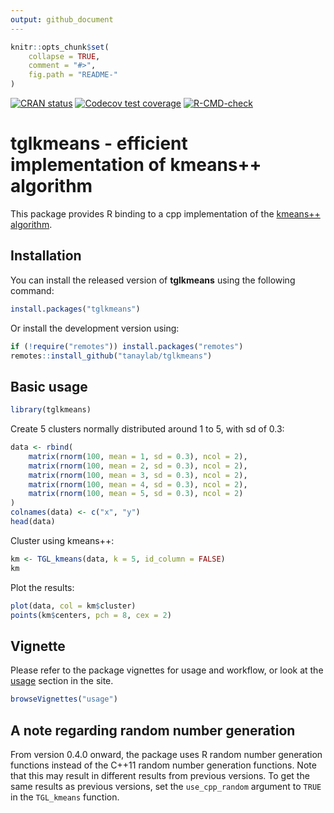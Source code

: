 ```yaml
---
output: github_document
---
```


```r
knitr::opts_chunk$set(
    collapse = TRUE,
    comment = "#>",
    fig.path = "README-"
)
```

<!-- badges: start -->
[![CRAN status](https://www.r-pkg.org/badges/version/tglkmeans)](https://CRAN.R-project.org/package=tglkmeans)
[![Codecov test coverage](https://codecov.io/gh/tanaylab/tglkmeans/branch/master/graph/badge.svg)](https://app.codecov.io/gh/tanaylab/tglkmeans?branch=master)
[![R-CMD-check](https://github.com/tanaylab/tglkmeans/actions/workflows/R-CMD-check.yaml/badge.svg)](https://github.com/tanaylab/tglkmeans/actions/workflows/R-CMD-check.yaml)
<!-- badges: end -->


# tglkmeans - efficient implementation of kmeans++ algorithm

This package provides R binding to a cpp implementation of the [kmeans++ algorithm](<https://en.wikipedia.org/wiki/K-means%2B%2B>).

## Installation 

You can install the released version of **tglkmeans** using the following command:

```r
install.packages("tglkmeans")
```

Or install the development version using: 

```r
if (!require("remotes")) install.packages("remotes")
remotes::install_github("tanaylab/tglkmeans")
```

## Basic usage
```r
library(tglkmeans)
```


Create 5 clusters normally distributed around 1 to 5, with sd of 0.3:

```r
data <- rbind(
    matrix(rnorm(100, mean = 1, sd = 0.3), ncol = 2),
    matrix(rnorm(100, mean = 2, sd = 0.3), ncol = 2),
    matrix(rnorm(100, mean = 3, sd = 0.3), ncol = 2),
    matrix(rnorm(100, mean = 4, sd = 0.3), ncol = 2),
    matrix(rnorm(100, mean = 5, sd = 0.3), ncol = 2)
)
colnames(data) <- c("x", "y")
head(data)
```

Cluster using kmeans++:

```r
km <- TGL_kmeans(data, k = 5, id_column = FALSE)
km
```

Plot the results:
```r
plot(data, col = km$cluster)
points(km$centers, pch = 8, cex = 2)
```

## Vignette

Please refer to the package vignettes for usage and workflow, or look at the [usage](https://tanaylab.github.io/tglkmeans/articles/usage.html) section in the site.


```r
browseVignettes("usage")
```


## A note regarding random number generation

From version 0.4.0 onward, the package uses R random number generation functions instead of the C++11 random number generation functions. Note that this may result in different results from previous versions. To get the same results as previous versions, set the `use_cpp_random` argument to `TRUE` in the `TGL_kmeans` function.
